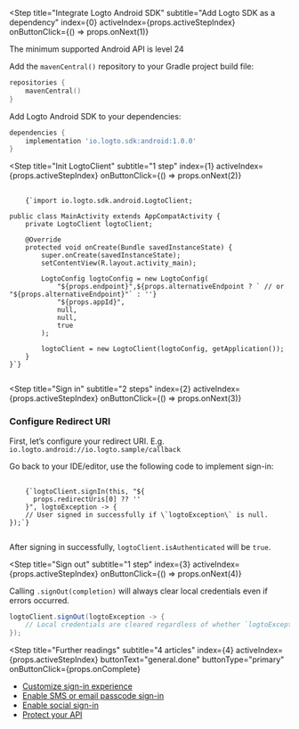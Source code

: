 
<Steps>

<Step
  title="Integrate Logto Android SDK"
  subtitle="Add Logto SDK as a dependency"
  index={0}
  activeIndex={props.activeStepIndex}
  onButtonClick={() => props.onNext(1)}
>

<InlineNotification>The minimum supported Android API is level 24</InlineNotification>

Add the `mavenCentral()` repository to your Gradle project build file:

```kotlin
repositories {
    mavenCentral()
}
```

Add Logto Android SDK to your dependencies:

```groovy
dependencies {
    implementation 'io.logto.sdk:android:1.0.0'
}
```

</Step>

<Step
  title="Init LogtoClient"
  subtitle="1 step"
  index={1}
  activeIndex={props.activeStepIndex}
  onButtonClick={() => props.onNext(2)}
>

<pre>
  <code className="language-java">
    {`import io.logto.sdk.android.LogtoClient;

public class MainActivity extends AppCompatActivity {
    private LogtoClient logtoClient;

    @Override
    protected void onCreate(Bundle savedInstanceState) {
        super.onCreate(savedInstanceState);
        setContentView(R.layout.activity_main);

        LogtoConfig logtoConfig = new LogtoConfig(
            "${props.endpoint}",${props.alternativeEndpoint ? ` // or "${props.alternativeEndpoint}"` : ''}
            "${props.appId}",
            null,
            null,
            true
        );

        logtoClient = new LogtoClient(logtoConfig, getApplication());
    }
}`}
  </code>
</pre>

</Step>

<Step
  title="Sign in"
  subtitle="2 steps"
  index={2}
  activeIndex={props.activeStepIndex}
  onButtonClick={() => props.onNext(3)}
>

### Configure Redirect URI

First, let’s configure your redirect URI. E.g. `io.logto.android://io.logto.sample/callback`

<UriInputField
  appId={props.appId}
  isSingle={!props.isCompact}
  name="redirectUris"
  title="application_details.redirect_uri"
/>

Go back to your IDE/editor, use the following code to implement sign-in:

<pre>
  <code className="language-java">
    {`logtoClient.signIn(this, "${
      props.redirectUris[0] ?? '<your-redirect-uri>'
    }", logtoException -> {
    // User signed in successfully if \`logtoException\` is null.
});`}
  </code>
</pre>

After signing in successfully, `logtoClient.isAuthenticated` will be `true`.

</Step>

<Step
  title="Sign out"
  subtitle="1 step"
  index={3}
  activeIndex={props.activeStepIndex}
  onButtonClick={() => props.onNext(4)}
>

Calling `.signOut(completion)` will always clear local credentials even if errors occurred.

```java
logtoClient.signOut(logtoException -> {
    // Local credentials are cleared regardless of whether `logtoException` is null.
});
```

</Step>

<Step
  title="Further readings"
  subtitle="4 articles"
  index={4}
  activeIndex={props.activeStepIndex}
  buttonText="general.done"
  buttonType="primary"
  onButtonClick={props.onComplete}
>

- [Customize sign-in experience](https://docs.logto.io/docs/tutorials/get-started/customize-sign-in-experience)
- [Enable SMS or email passcode sign-in](https://docs.logto.io/docs/tutorials/get-started/passwordless-sign-in-by-adding-connectors#enable-sms-or-email-passwordless-sign-in)
- [Enable social sign-in](https://docs.logto.io/docs/tutorials/get-started/passwordless-sign-in-by-adding-connectors#enable-social-sign-in)
- [Protect your API](https://docs.logto.io/docs/recipes/protect-your-api)

</Step>

</Steps>
